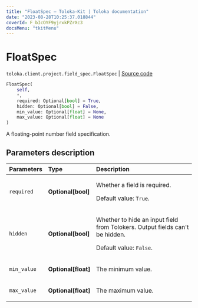 ```yaml
---
title: "FloatSpec — Toloka-Kit | Toloka documentation"
date: "2023-08-28T10:25:37.018844"
coverId: F_bIcOYF9yjrxkPZrXc3
docsMenu: "tkitMenu"
---
```


# FloatSpec

`toloka.client.project.field_spec.FloatSpec` | [Source code](https://github.com/Toloka/toloka-kit/blob/v1.2.1/src/client/project/field_spec.py#L98)

```python
FloatSpec(
    self,
    *,
    required: Optional[bool] = True,
    hidden: Optional[bool] = False,
    min_value: Optional[float] = None,
    max_value: Optional[float] = None
)
```

A floating-point number field specification.

## Parameters description

| Parameters | Type | Description |
| :----------| :----| :-----------|
`required`|**Optional\[bool\]**|<p>Whether a field is required. </p><p>Default value: `True`.</p>
`hidden`|**Optional\[bool\]**|<p>Whether to hide an input field from Tolokers. Output fields can't be hidden. </p><p>Default value: `False`.</p>
`min_value`|**Optional\[float\]**|<p>The minimum value.</p>
`max_value`|**Optional\[float\]**|<p>The maximum value.</p>